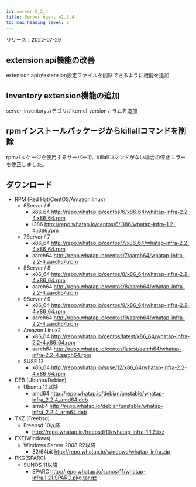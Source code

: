 ```yaml
---
id: server-2_2_4
title: Server Agent v2.2.4
toc_max_heading_level: 2
---
```


リリース：2022-07-29

## extension api機能の改善

extension apiがextension設定ファイルを削除できるように機能を追加

## Inventory extension機能の追加

server_inventoryカテゴリにkernel_versionカラムを追加

## rpmインストールパッケージからkillallコマンドを削除

rpmパッケージを使用するサーバーで、killallコマンドがない場合の停止エラーを修正しました。  

## ダウンロード

-   RPM (Red Hat/CentOS/Amazon linux)
    -   6Server / 6 
        -   x86_64 http://repo.whatap.io/centos/6/x86_64/whatap-infra-2.2-4.x86_64.rpm 
        -   i386 http://repo.whatap.io/centos/6/i386/whatap-infra-1.2-4.i386.rpm
    -   7Server / 7 
        -   x86_64 http://repo.whatap.io/centos/7/x86_64/whatap-infra-2.2-4.x86_64.rpm 
        -   aarch64 http://repo.whatap.io/centos/7/aarch64/whatap-infra-2.2-4.aarch64.rpm
    -   8Server / 8 
        -   x86_64 http://repo.whatap.io/centos/8/x86_64/whatap-infra-2.2-4.x86_64.rpm 
        -   aarch64 http://repo.whatap.io/centos/8/aarch64/whatap-infra-2.2-4.aarch64.rpm
    -   9Server / 9 
        -   x86_64 http://repo.whatap.io/centos/9/x86_64/whatap-infra-2.2-4.x86_64.rpm 
        -   aarch64 http://repo.whatap.io/centos/9/aarch64/whatap-infra-2.2-4.aarch64.rpm
    -   Amazon Linux2
        -   x86_64 http://repo.whatap.io/centos/latest/x86_64/whatap-infra-2.2-4.x86_64.rpm 
        -   aarch64 http://repo.whatap.io/centos/latest/aarch64/whatap-infra-2.2-4.aarch64.rpm
    -   SUSE 12
        -   x86_64 http://repo.whatap.io/suse/12/x86_64/whatap-infra-2.2-4.x86_64.rpm
-   DEB (Ubuntu/Debian)
    -   Ubuntu 12以降
        -   amd64 http://repo.whatap.io/debian/unstable/whatap-infra_2.2.4_amd64.deb
        -   arm64 http://repo.whatap.io/debian/unstable/whatap-infra_2.2.4_arm64.deb
-   TXZ (Freebsd)
    -   Freebsd 10以降
        -   http://repo.whatap.io/freebsd/10/whatap-infra-1.1.2.txz
-   EXE(Windows)
    -   Windows Server 2008 R2以降
        -   32/64bit http://repo.whatap.io/windows/whatap_infra.zip
-   PKG(SPARC)
    -   SUNOS 11以降
        -   SPARC http://repo.whatap.io/sunos/11/whatap-infra.1.21.SPARC.pkg.tar.gz
